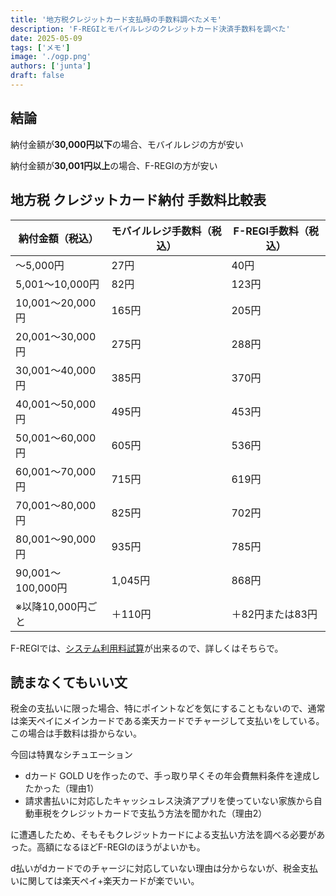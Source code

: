 ---
title: '地方税クレジットカード支払時の手数料調べたメモ'
description: 'F-REGIとモバイルレジのクレジットカード決済手数料を調べた'
date: 2025-05-09
tags: ['メモ']
image: './ogp.png'
authors: ['junta']
draft: false
---

## 結論

納付金額が**30,000円以下**の場合、モバイルレジの方が安い

納付金額が**30,001円以上**の場合、F-REGIの方が安い

## 地方税 クレジットカード納付 手数料比較表

| 納付金額（税込）     | モバイルレジ手数料（税込） | F-REGI手数料（税込） |
|------------------|----------------------------|-----------------------|
| ～5,000円        | 27円                       | 40円                  |
| 5,001～10,000円  | 82円                       | 123円                 |
| 10,001～20,000円 | 165円                      | 205円                 |
| 20,001～30,000円 | 275円                      | 288円                 |
| 30,001～40,000円 | 385円                      | 370円                 |
| 40,001～50,000円 | 495円                      | 453円                 |
| 50,001～60,000円 | 605円                      | 536円                 |
| 60,001～70,000円 | 715円                      | 619円                 |
| 70,001～80,000円 | 825円                      | 702円                 |
| 80,001～90,000円 | 935円                      | 785円                 |
| 90,001～100,000円| 1,045円                    | 868円                 |
| ※以降10,000円ごと| ＋110円                    | ＋82円または83円         |

F-REGIでは、[システム利用料試算](https://eltax.f-regi.com/fc/relay/payment/calculate)が出来るので、詳しくはそちらで。

## 読まなくてもいい文

税金の支払いに限った場合、特にポイントなどを気にすることもないので、通常は楽天ペイにメインカードである楽天カードでチャージして支払いをしている。この場合は手数料は掛からない。

今回は特異なシチュエーション

- dカード GOLD Uを作ったので、手っ取り早くその年会費無料条件を達成したかった（理由1）
- 請求書払いに対応したキャッシュレス決済アプリを使っていない家族から自動車税をクレジットカードで支払う方法を聞かれた（理由2）

に遭遇したため、そもそもクレジットカードによる支払い方法を調べる必要があった。高額になるほどF-REGIのほうがよいかも。

d払いがdカードでのチャージに対応していない理由は分からないが、税金支払いに関しては楽天ペイ+楽天カードが楽でいい。
